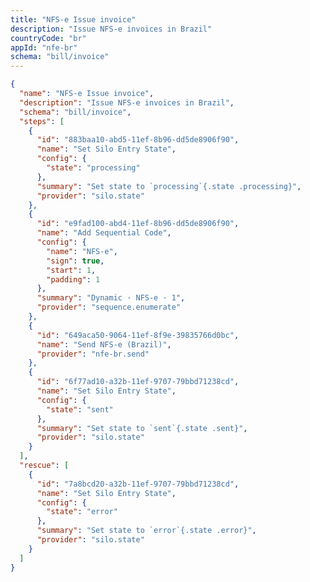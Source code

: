 ```yaml
---
title: "NFS-e Issue invoice"
description: "Issue NFS-e invoices in Brazil"
countryCode: "br"
appId: "nfe-br"
schema: "bill/invoice"
---
```


```json Example NFS-e issue invoice workflow with states
{
  "name": "NFS-e Issue invoice",
  "description": "Issue NFS-e invoices in Brazil",
  "schema": "bill/invoice",
  "steps": [
    {
      "id": "883baa10-abd5-11ef-8b96-dd5de8906f90",
      "name": "Set Silo Entry State",
      "config": {
        "state": "processing"
      },
      "summary": "Set state to `processing`{.state .processing}",
      "provider": "silo.state"
    },
    {
      "id": "e9fad100-abd4-11ef-8b96-dd5de8906f90",
      "name": "Add Sequential Code",
      "config": {
        "name": "NFS-e",
        "sign": true,
        "start": 1,
        "padding": 1
      },
      "summary": "Dynamic · NFS-e · 1",
      "provider": "sequence.enumerate"
    },
    {
      "id": "649aca50-9064-11ef-8f9e-39835766d0bc",
      "name": "Send NFS-e (Brazil)",
      "provider": "nfe-br.send"
    },
    {
      "id": "6f77ad10-a32b-11ef-9707-79bbd71238cd",
      "name": "Set Silo Entry State",
      "config": {
        "state": "sent"
      },
      "summary": "Set state to `sent`{.state .sent}",
      "provider": "silo.state"
    }
  ],
  "rescue": [
    {
      "id": "7a8bcd20-a32b-11ef-9707-79bbd71238cd",
      "name": "Set Silo Entry State",
      "config": {
        "state": "error"
      },
      "summary": "Set state to `error`{.state .error}",
      "provider": "silo.state"
    }
  ]
}

```